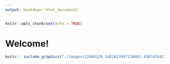 ```yaml
---
output: bookdown::html_document2
---
```


```r
knitr::opts_chunk$set(echo = TRUE)
```

# Welcome! {-}


```r
knitr:: include_graphics("./images/22886120_1462613997126081_4587455423330282935_n.jpg")
```

